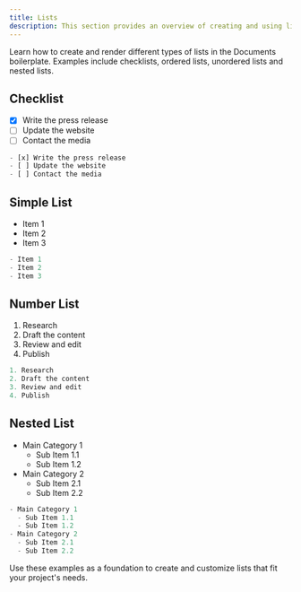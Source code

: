 ```yaml
---
title: Lists
description: This section provides an overview of creating and using lists in the Documents boilerplate.
---
```


Learn how to create and render different types of lists in the Documents boilerplate. Examples include checklists, ordered lists, unordered lists and nested lists.

## Checklist

- [x] Write the press release
- [ ] Update the website
- [ ] Contact the media

```jsx
- [x] Write the press release
- [ ] Update the website
- [ ] Contact the media
```

## Simple List

- Item 1
- Item 2
- Item 3

```jsx
- Item 1
- Item 2
- Item 3
```

## Number List

1. Research
2. Draft the content
3. Review and edit
4. Publish

```jsx
1. Research
2. Draft the content
3. Review and edit
4. Publish
```

## Nested List

- Main Category 1
  - Sub Item 1.1
  - Sub Item 1.2
- Main Category 2
  - Sub Item 2.1
  - Sub Item 2.2

```jsx
- Main Category 1
  - Sub Item 1.1
  - Sub Item 1.2
- Main Category 2
  - Sub Item 2.1
  - Sub Item 2.2
```

Use these examples as a foundation to create and customize lists that fit your project's needs.
